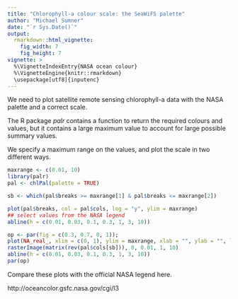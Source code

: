 ```yaml
---
title: "Chlorophyll-a colour scale: the SeaWiFS palette"
author: "Michael Sumner"
date: "`r Sys.Date()`"
output:
  rmarkdown::html_vignette:
    fig_width: 7
    fig_height: 7
vignette: >
  %\VignetteIndexEntry{NASA ocean colour}
  %\VignetteEngine{knitr::rmarkdown}
  \usepackage[utf8]{inputenc}
---
```


We need to plot satellite remote sensing chlorophyll-a data with the NASA palette and a correct scale. 

The R package *palr* contains a function to return the required colours and values, but it contains a large maximum value to account for large possible summary values. 

We specify a maximum range on the values, and plot the scale in two different ways. 

```r
maxrange <- c(0.01, 10)
library(palr)
pal <- chlPal(palette = TRUE)

sb <- which(pal$breaks >= maxrange[1] & pal$breaks <= maxrange[2])

plot(pal$breaks, col = pal$cols, log = "y", ylim = maxrange)
## select values from the NASA legend
abline(h = c(0.01, 0.03, 0.1, 0.3, 1, 3, 10))
```

```r
op <- par(fig = c(0.3, 0.7, 0, 1)); 
plot(NA_real_, xlim = c(0, 1), ylim = maxrange, xlab = "", ylab = "", log = "y")
rasterImage(matrix(rev(pal$cols[sb])), 0, 0.01, 1, 10)
abline(h = c(0.01, 0.03, 0.1, 0.3, 1, 3, 10))
par(op)
```

Compare these plots with the official NASA legend here. 

http://oceancolor.gsfc.nasa.gov/cgi/l3



